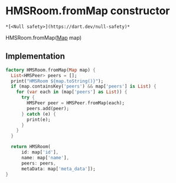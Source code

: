 # HMSRoom.fromMap constructor

    *[<Null safety>](https://dart.dev/null-safety)*

HMSRoom.fromMap([Map](https://api.flutter.dev/flutter/dart-core/Map-class.html) map)

## Implementation

```dart
factory HMSRoom.fromMap(Map map) {
  List<HMSPeer> peers = [];
  print("HMSRoom ${map.toString()}");
  if (map.containsKey('peers') && map['peers'] is List) {
    for (var each in (map['peers'] as List)) {
      try {
        HMSPeer peer = HMSPeer.fromMap(each);
        peers.add(peer);
      } catch (e) {
        print(e);
      }
    }
  }

  return HMSRoom(
      id: map['id'],
      name: map['name'],
      peers: peers,
      metaData: map['meta_data']);
}
```
